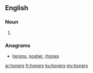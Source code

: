 ==English==

===Noun===
{{head|en|plural}}

# {{plural of|honer|lang=en|nocat=1}}

===Anagrams===
* [[herons#English|herons]], [[nosher#English|nosher]], [[rhones#English|rhones]]

[[ar:honers]]
[[fr:honers]]
[[ku:honers]]
[[my:honers]]